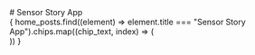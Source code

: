 
<div className="mt-6"/>
# Sensor Story App

<div className="flex not-prose">
    <div className="flex flex-wrap justify-center">
        {
        home_posts.find((element) => element.title === "Sensor Story App").chips.map((chip_text, index) => (
            <div key={index} className="mr-3 mt-3">
                <Chip chip_text={chip_text} />
            </div>
        ))
        }
    </div>
</div>